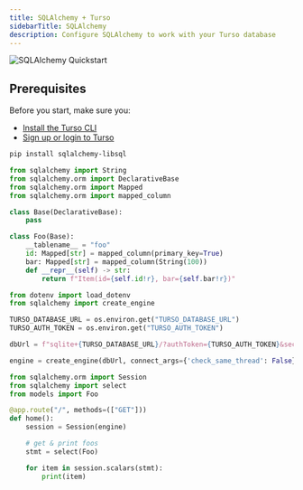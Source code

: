 ```yaml
---
title: SQLAlchemy + Turso
sidebarTitle: SQLAlchemy
description: Configure SQLAlchemy to work with your Turso database
---
```


![SQLAlchemy Quickstart](/images/guides/sqlalchemy-banner.png)

## Prerequisites

Before you start, make sure you:

- [Install the Turso CLI](/cli/installation)
- [Sign up or login to Turso](/cli/authentication#signup)

<Steps>

<Step title="Install the libSQL dialect for SQLAlchemy">

```bash
pip install sqlalchemy-libsql
```

</Step>

<Step title="Retrieve database credentials">

<Snippet file="retrieve-database-credentials.mdx" />

</Step>

<Step title="Create database models">

```python models.py
from sqlalchemy import String
from sqlalchemy.orm import DeclarativeBase
from sqlalchemy.orm import Mapped
from sqlalchemy.orm import mapped_column

class Base(DeclarativeBase):
    pass

class Foo(Base):
    __tablename__ = "foo"
    id: Mapped[str] = mapped_column(primary_key=True)
    bar: Mapped[str] = mapped_column(String(100))
    def __repr__(self) -> str:
        return f"Item(id={self.id!r}, bar={self.bar!r})"

```

</Step>

<Step title="Construct SQLAlchemy URL for Turso">

```py app.py
from dotenv import load_dotenv
from sqlalchemy import create_engine

TURSO_DATABASE_URL = os.environ.get("TURSO_DATABASE_URL")
TURSO_AUTH_TOKEN = os.environ.get("TURSO_AUTH_TOKEN")

dbUrl = f"sqlite+{TURSO_DATABASE_URL}/?authToken={TURSO_AUTH_TOKEN}&secure=true"

engine = create_engine(dbUrl, connect_args={'check_same_thread': False}, echo=True)
```

</Step>

<Step title="Query">

```py app.py
from sqlalchemy.orm import Session
from sqlalchemy import select
from models import Foo

@app.route("/", methods=(["GET"]))
def home():
    session = Session(engine)

    # get & print foos
    stmt = select(Foo)

    for item in session.scalars(stmt):
        print(item)

```

</Step>

</Steps>
